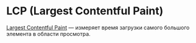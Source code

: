 # LCP (Largest Contentful Paint)

[Largest Contentful Paint](https://web.dev/lighthouse-largest-contentful-paint/) — измеряет время загрузки самого большого элемента в области просмотра.
